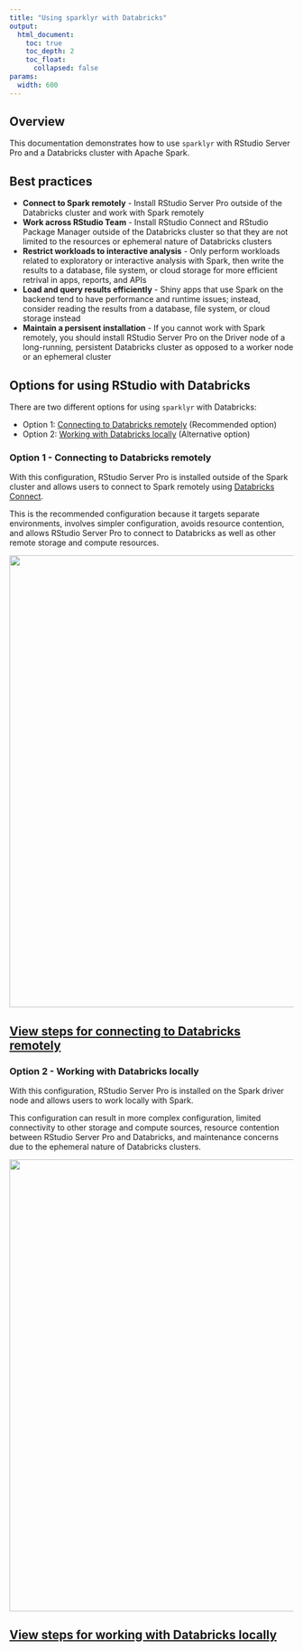 ```yaml
---
title: "Using sparklyr with Databricks"
output:
  html_document:
    toc: true
    toc_depth: 2
    toc_float:
      collapsed: false
params:
  width: 600
---
```


## Overview

This documentation demonstrates how to use `sparklyr` with RStudio Server Pro
and a Databricks cluster with Apache Spark.

## Best practices

- **Connect to Spark remotely** - Install RStudio Server Pro outside of the
  Databricks cluster and work with Spark remotely
- **Work across RStudio Team** - Install RStudio Connect and RStudio Package
  Manager outside of the Databricks cluster so that they are not limited to the
  resources or ephemeral nature of Databricks clusters
- **Restrict workloads to interactive analysis** - Only perform workloads
  related to exploratory or interactive analysis with Spark, then write the
  results to a database, file system, or cloud storage for more efficient
  retrival in apps, reports, and APIs
- **Load and query results efficiently** - Shiny apps that use Spark on the
  backend tend to have performance and runtime issues; instead, consider reading
  the results from a database, file system, or cloud storage instead
- **Maintain a persisent installation** - If you cannot work with Spark
  remotely, you should install RStudio Server Pro on the Driver node of a
  long-running, persistent Databricks cluster as opposed to a worker node or an
  ephemeral cluster

## Options for using RStudio with Databricks

There are two different options for using `sparklyr` with Databricks:

- Option 1:
  [Connecting to Databricks remotely](#option-1---connecting-to-databricks-remotely)
  (Recommended option)
- Option 2:
  [Working with Databricks locally](#option-2---working-with-databricks-locally)
  (Alternative option)

### Option 1 - Connecting to Databricks remotely

With this configuration, RStudio Server Pro is installed outside of the Spark
cluster and allows users to connect to Spark remotely using
[Databricks Connect](https://docs.databricks.com/dev-tools/databricks-connect.html).

This is the recommended configuration because it targets separate environments,
involves simpler configuration, avoids resource contention, and allows RStudio
Server Pro to connect to Databricks as well as other remote storage and compute
resources.

<a href="/examples/databricks-cluster-remote">
  <img src="/images/deployment/databricks/rstudio-databricks-remote.png" width='800px' align='center'/>
</a>

<a href="/examples/databricks-cluster-remote">
  <h2>View steps for connecting to Databricks remotely</h2>
</a>

### Option 2 - Working with Databricks locally

With this configuration, RStudio Server Pro is installed on the Spark driver
node and allows users to work locally with Spark.

This configuration can result in more complex configuration, limited
connectivity to other storage and compute sources, resource contention between
RStudio Server Pro and Databricks, and maintenance concerns due to the ephemeral
nature of Databricks clusters.

<a href="/examples/databricks-cluster-local">
  <img src="/images/deployment/databricks/rstudio-databricks-local.png" width='800px' align='center'/>
</a>

<a href="/examples/databricks-cluster-local">
  <h2>View steps for working with Databricks locally</h2>
</a>
